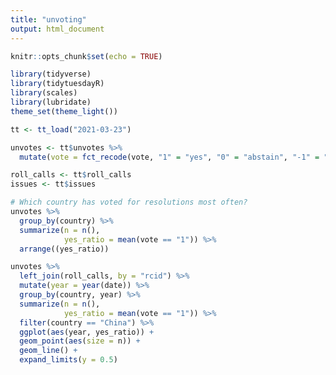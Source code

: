 ```yaml
---
title: "unvoting"
output: html_document
---
```


```r
knitr::opts_chunk$set(echo = TRUE)
```

```r
library(tidyverse)
library(tidytuesdayR)
library(scales)
library(lubridate)
theme_set(theme_light())
```

```r
tt <- tt_load("2021-03-23")
```

```r
unvotes <- tt$unvotes %>% 
  mutate(vote = fct_recode(vote, "1" = "yes", "0" = "abstain", "-1" = "no"))

roll_calls <- tt$roll_calls
issues <- tt$issues
```

```r
# Which country has voted for resolutions most often?
unvotes %>% 
  group_by(country) %>% 
  summarize(n = n(), 
            yes_ratio = mean(vote == "1")) %>% 
  arrange((yes_ratio))

unvotes %>% 
  left_join(roll_calls, by = "rcid") %>% 
  mutate(year = year(date)) %>% 
  group_by(country, year) %>% 
  summarize(n = n(), 
            yes_ratio = mean(vote == "1")) %>% 
  filter(country == "China") %>% 
  ggplot(aes(year, yes_ratio)) +
  geom_point(aes(size = n)) +
  geom_line() +
  expand_limits(y = 0.5)

```

